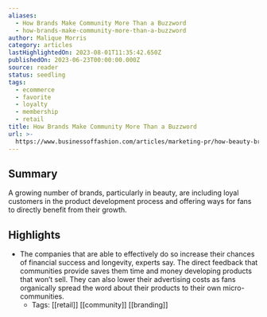 ```yaml
---
aliases:
  - How Brands Make Community More Than a Buzzword
  - how-brands-make-community-more-than-a-buzzword
author: Malique Morris
category: articles
lastHighlightedOn: 2023-08-01T11:35:42.650Z
publishedOn: 2023-06-23T00:00:00.000Z
source: reader
status: seedling
tags:
  - ecommerce
  - favorite
  - loyalty
  - membership
  - retail
title: How Brands Make Community More Than a Buzzword
url: >-
  https://www.businessoffashion.com/articles/marketing-pr/how-beauty-brands-build-community/?utm_source=newsletter_dailydigest&utm_medium=email&utm_campaign=Daily_Digest_230623&utm_content=intro
---
```

## Summary

A growing number of brands, particularly in beauty, are including loyal customers in the product development process and offering ways for fans to directly benefit from their growth.

## Highlights

- The companies that are able to effectively do so increase their chances of financial success and longevity, experts say. The direct feedback that communities provide saves them time and money developing products that won’t sell. They can also lower their advertising costs as fans organically spread the word about their products to their own micro-communities.
    - Tags: [[retail]] [[community]] [[branding]]
